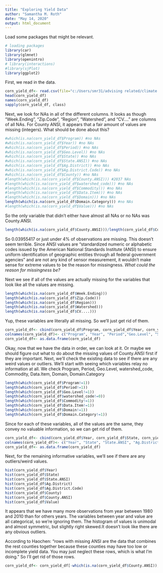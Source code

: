 ---
title: "Exploring Yield Data"
author: "Samantha M. Roth"
date: "May 14, 2020"
output: html_document
---
Load some packages that might be relevant.
```{r}
# loading packages
library(car)
library(glmnet)
library(openintro)
# library(interactions)
#library(sjPlot)
library(ggplot2)
```

First, we read in the data.
```{r}
corn_yield_df<- read.csv(file="c:/Users/smr31/advising related/climate and crop research- summer 2020/Climate_CornYield-master/Climate_CornYield-master/yielddata.csv", header=TRUE)
head(corn_yield_df)
names(corn_yield_df)
sapply(corn_yield_df, class)
```

Next, we look for NAs in all of the different columns. It looks as though "Week.Ending", "Zip.Code", "Region", "Watershed", and "CV...." are columns of all NAs. For County ANSI, it appears that a fair amount of values are missing (integers). What should be done about this?
```{r}
#which(is.na(corn_yield_df$Program)) #no NAs
#which(is.na(corn_yield_df$Year)) #no NAs
#which(is.na(corn_yield_df$Period)) #no NAs
#which(is.na(corn_yield_df$Geo.Level)) #no NAs
#which(is.na(corn_yield_df$State)) #no NAs
#which(is.na(corn_yield_df$State.ANSI)) #no NAs
#which(is.na(corn_yield_df$Ag.District)) #no NAs
#which(is.na(corn_yield_df$Ag.District.Code)) #no NAs
#which(is.na(corn_yield_df$County)) #no NAs
#length(which(is.na(corn_yield_df$County.ANSI))) #2037 NAs
#length(which(is.na(corn_yield_df$watershed_code))) #no NAs
#length(which(is.na(corn_yield_df$Commodity))) #no NAs
#length(which(is.na(corn_yield_df$Data.Item))) #no NAs
#length(which(is.na(corn_yield_df$Domain))) #no NAs
length(which(is.na(corn_yield_df$Domain.Category))) #no NAs
#length(which(is.na(corn_yield_df$Value))) #no NAs
```
So the only variable that didn't either have almost all NAs or no NAs was County.ANSI.

```{r}
length(which(is.na(corn_yield_df$County.ANSI)))/length(corn_yield_df$County.ANSI)
```
So 0.03955417 or just under 4% of observations are missing. This doesn't seem terrible. Since ANSI values are "standardized numeric or alphabetic codes issued by the American National Standards Institute (ANSI) to ensure uniform identification of geographic entities through all federal government agencies" and are not any kind of sensor measurement, it wouldn't make sense for extreme values to be the reason for missingness. *What could the reason for missingness be?*

Next we see if all of the values are actually missing for the variables that look like all the values are missing.
```{r}
length(which(is.na(corn_yield_df$Week.Ending)))
length(which(is.na(corn_yield_df$Zip.Code)))
length(which(is.na(corn_yield_df$Region)))
length(which(is.na(corn_yield_df$Watershed)))
length(which(is.na(corn_yield_df$CV....)))
```
Yup, these variables are literally all missing. So we'll just get rid of them.
```{r}
corn_yield_df<- cbind(corn_yield_df$Program, corn_yield_df$Year, corn_yield_df$Period, corn_yield_df$Geo.Level, corn_yield_df$State, corn_yield_df$State.ANSI, corn_yield_df$Ag.District, corn_yield_df$Ag.District.Code, corn_yield_df$County, corn_yield_df$County.ANSI, corn_yield_df$watershed_code, corn_yield_df$Commodity, corn_yield_df$Data.Item, corn_yield_df$Domain, corn_yield_df$Domain.Category, corn_yield_df$Value)
colnames(corn_yield_df)<- c("Program", "Year", "Period","Geo.Level", "State", "State.ANSI", "Ag.District", "Ag.District.Code", "County", "County.ANSI", "watershed_code", "Commodity", "Data.Item", "Domain", "Domain.Category", "Value")
corn_yield_df<- as.data.frame(corn_yield_df)
```

Okay, now that we have the data in order, we can look at it. Or maybe we should figure out what to do about the missing values of County.ANSI first if they are important. 
Next, we'll check the existing data to see if there are any weird values or outliers. We'll start with seeing which variables relay no information at all. We check Program, Period, Geo.Level, watershed_code, Commodity, Data.Item, Domain, Domain.Category
```{r}
length(which(corn_yield_df$Program!=1))
length(which(corn_yield_df$Period!=1))
length(which(corn_yield_df$Geo.Level!=1))
length(which(corn_yield_df$watershed_code!=0))
length(which(corn_yield_df$Commodity!=1))
length(which(corn_yield_df$Data.Item!=1))
length(which(corn_yield_df$Domain!=1))
length(which(corn_yield_df$Domain.Category!=1))
```
Since for each of these variables, all of the values are the same, they convey no valuable information, so we can get rid of them.
```{r}
corn_yield_df<- cbind(corn_yield_df$Year, corn_yield_df$State, corn_yield_df$State.ANSI, corn_yield_df$Ag.District, corn_yield_df$Ag.District.Code, corn_yield_df$County, corn_yield_df$County.ANSI, corn_yield_df$Value)
colnames(corn_yield_df)<- c("Year", "State", "State.ANSI", "Ag.District", "Ag.District.Code", "County", "County.ANSI", "Value")
corn_yield_df<- as.data.frame(corn_yield_df)
```
Next, for the remaining informative variables, we'll see if there are any outliers/weird values.
```{r}
hist(corn_yield_df$Year)
hist(corn_yield_df$State)
hist(corn_yield_df$State.ANSI)
hist(corn_yield_df$Ag.District)
hist(corn_yield_df$Ag.District.Code)
hist(corn_yield_df$County)
hist(corn_yield_df$County.ANSI)
hist(corn_yield_df$Value)
```
It appears that we have many more observations from year between 1980 and 2010 than for others years. The variables between year and value are all categorical, so we're ignoring them. The histogram of values is unimodal and almost symmetric, but slightly right skewed.It doesn't look like there are any obvious outliers. 

According to Haochen: "rows with missing ANSI are the data that combines the rest counties together because these counties may have too low or incomplete yield data. You may just neglect these rows, which is what I'm doing." So I'll get rid of those rows. 
```{r}
corn_yield_df<- corn_yield_df[-which(is.na(corn_yield_df$County.ANSI)),]
```
